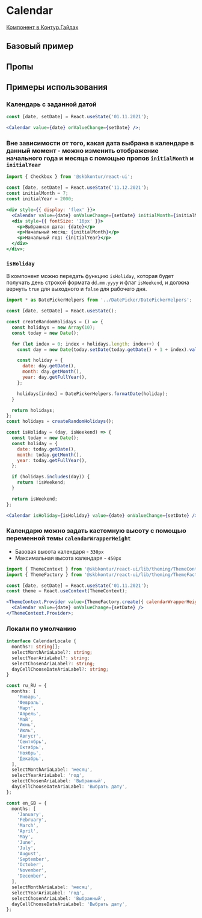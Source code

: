 
<Meta of={CalendarStories} />

# Calendar

[Компонент в Контур.Гайдах](https)

## Базовый пример

<Primary />

## Пропы

<Controls />

## Примеры использования

### Календарь с заданной датой

```jsx harmony
const [date, setDate] = React.useState('01.11.2021');

<Calendar value={date} onValueChange={setDate} />;
```

### Вне зависимости от того, какая дата выбрана в календаре в данный момент - можно изменить отображение начального года и месяца с помощью пропов `initialMonth` и `initialYear`

```jsx harmony
import { Checkbox } from '@skbkontur/react-ui';

const [date, setDate] = React.useState('11.12.2021');
const initialMonth = 7;
const initialYear = 2000;

<div style={{ display: 'flex' }}>
  <Calendar value={date} onValueChange={setDate} initialMonth={initialMonth} initialYear={initialYear} />
  <div style={{ fontSize: '16px' }}>
    <p>Выбранная дата: {date}</p>
    <p>Начальный месяц: {initialMonth}</p>
    <p>Начальный год: {initialYear}</p>
  </div>
</div>;
```

### `isHoliday`

В компонент можно передать функцию `isHoliday`, которая будет получать день строкой формата `dd.mm.yyyy` и флаг `isWeekend`, и должна вернуть `true` для выходного и `false` для рабочего дня.

```jsx harmony
import * as DatePickerHelpers from '../DatePicker/DatePickerHelpers';

const [date, setDate] = React.useState();

const createRandomHolidays = () => {
  const holidays = new Array(10);
  const today = new Date();

  for (let index = 0; index < holidays.length; index++) {
    const day = new Date(today.setDate(today.getDate() + 1 + index).valueOf());

    const holiday = {
      date: day.getDate(),
      month: day.getMonth(),
      year: day.getFullYear(),
    };

    holidays[index] = DatePickerHelpers.formatDate(holiday);
  }

  return holidays;
};
const holidays = createRandomHolidays();

const isHoliday = (day, isWeekend) => {
  const today = new Date();
  const holiday = {
    date: today.getDate(),
    month: today.getMonth(),
    year: today.getFullYear(),
  };

  if (holidays.includes(day)) {
    return !isWeekend;
  }

  return isWeekend;
};

<Calendar isHoliday={isHoliday} value={date} onValueChange={setDate} />;
```

### Календарю можно задать кастомную высоту с помощью переменной темы `calendarWrapperHeight`

- Базовая высота календаря - `330px`
- Максимальная высота календаря - `450px`

```jsx harmony
import { ThemeContext } from '@skbkontur/react-ui/lib/theming/ThemeContext';
import { ThemeFactory } from '@skbkontur/react-ui/lib/theming/ThemeFactory';

const [date, setDate] = React.useState('01.11.2021');
const theme = React.useContext(ThemeContext);

<ThemeContext.Provider value={ThemeFactory.create({ calendarWrapperHeight: '450px' }, theme)}>
  <Calendar value={date} onValueChange={setDate} />
</ThemeContext.Provider>;
```

### Локали по умолчанию

```typescript static
interface CalendarLocale {
  months?: string[];
  selectMonthAriaLabel?: string;
  selectYearAriaLabel?: string;
  selectChosenAriaLabel?: string;
  dayCellChooseDateAriaLabel?: string;
}

const ru_RU = {
  months: [
    'Январь',
    'Февраль',
    'Март',
    'Апрель',
    'Май',
    'Июнь',
    'Июль',
    'Август',
    'Сентябрь',
    'Октябрь',
    'Ноябрь',
    'Декабрь',
  ],
  selectMonthAriaLabel: 'месяц',
  selectYearAriaLabel: 'год',
  selectChosenAriaLabel: 'Выбранный',
  dayCellChooseDateAriaLabel: 'Выбрать дату',
};

const en_GB = {
  months: [
    'January',
    'February',
    'March',
    'April',
    'May',
    'June',
    'July',
    'August',
    'September',
    'October',
    'November',
    'December',
  ],
  selectMonthAriaLabel: 'месяц',
  selectYearAriaLabel: 'год',
  selectChosenAriaLabel: 'Выбранный',
  dayCellChooseDateAriaLabel: 'Выбрать дату',
};
```
